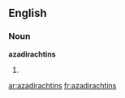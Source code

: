 ==English==

===Noun===
'''azadirachtins'''

# {{plural of|[[azadirachtin]]}}

[[ar:azadirachtins]]
[[fr:azadirachtins]]